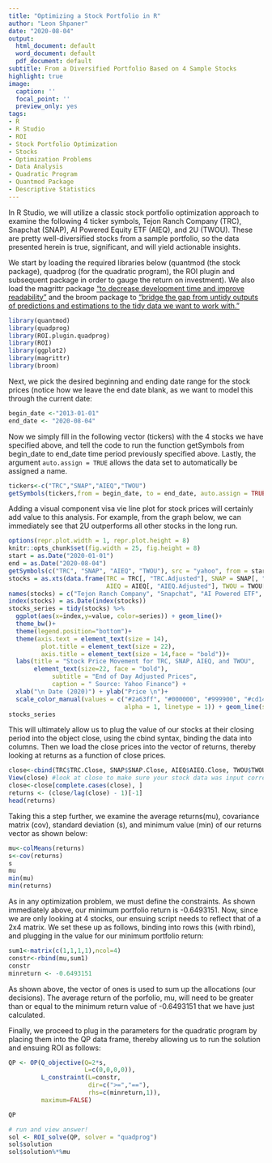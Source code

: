 ```yaml
---
title: "Optimizing a Stock Portfolio in R"
author: "Leon Shpaner"
date: "2020-08-04"
output:
  html_document: default
  word_document: default
  pdf_document: default
subtitle: From a Diversified Portfolio Based on 4 Sample Stocks 
highlight: true
image:
  caption: ''
  focal_point: ''
  preview_only: yes
tags:
- R
- R Studio
- ROI
- Stock Portfolio Optimization
- Stocks
- Optimization Problems
- Data Analysis
- Quadratic Program
- Quantmod Package
- Descriptive Statistics
---
```


In R Studio, we will utilize a classic stock portfolio optimization approach to examine the following 4 ticker symbols, Tejon Ranch Company (TRC), Snapchat (SNAP), AI Powered Equity ETF (AIEQ), and 2U (TWOU). These are pretty well-diversified stocks from a sample portfolio, so the data presented herein is true, significant, and will yield actionable insights. 

We start by loading the required libraries below (quantmod (the stock package), quadprog (for the quadratic program), the ROI plugin and subsequent package in order to gauge the return on investment). We also load the magrittr package ["to decrease development time and improve readability"](https://cran.r-project.org/web/packages/magrittr/vignettes/magrittr.html) and the broom package to ["bridge the gap from untidy outputs of predictions and estimations to the tidy data we want to work with."](https://cran.r-project.org/web/packages/broom/vignettes/broom.html)

```r
library(quantmod)
library(quadprog)
library(ROI.plugin.quadprog)
library(ROI)
library(ggplot2)
library(magrittr)
library(broom)
```

Next, we pick the desired beginning and ending date range for the stock prices (notice how we leave the end date blank, as we want to model this through the current date:

```r
begin_date <-"2013-01-01"
end_date <- "2020-08-04"
```

Now we simply fill in the following vector (tickers) with the 4 stocks we have specified above, and tell the code to run the function getSymbols from begin_date to end_date time period previously specified above. Lastly, the argument ```auto.assign = TRUE``` allows the data set to automatically be assigned a name.
```r
tickers<-c("TRC","SNAP","AIEQ","TWOU")
getSymbols(tickers,from = begin_date, to = end_date, auto.assign = TRUE)
```


Adding a visual component visa vie line plot for stock prices will certainly add value to this analysis. For example, from the graph below, we can immediately see that 2U outperforms all other stocks in the long run.

```r
options(repr.plot.width = 1, repr.plot.height = 8)
knitr::opts_chunk$set(fig.width = 25, fig.height = 8) 
start = as.Date("2020-01-01") 
end = as.Date("2020-08-04")
getSymbols(c("TRC", "SNAP", "AIEQ", "TWOU"), src = "yahoo", from = start, to = end)
stocks = as.xts(data.frame(TRC = TRC[, "TRC.Adjusted"], SNAP = SNAP[, "SNAP.Adjusted"], 
                           AIEQ = AIEQ[, "AIEQ.Adjusted"], TWOU = TWOU[, "TWOU.Adjusted"]))
names(stocks) = c("Tejon Ranch Company", "Snapchat", "AI Powered ETF", "2U")
index(stocks) = as.Date(index(stocks))
stocks_series = tidy(stocks) %>% 
  ggplot(aes(x=index,y=value, color=series)) + geom_line()+
  theme_bw()+
  theme(legend.position="bottom")+
  theme(axis.text = element_text(size = 14),
         plot.title = element_text(size = 22), 
         axis.title = element_text(size = 14,face = "bold"))+
  labs(title = "Stock Price Movement for TRC, SNAP, AIEQ, and TWOU", 
       element_text(size=22, face = "bold"),
            subtitle = "End of Day Adjusted Prices",
            caption = " Source: Yahoo Finance") +
  xlab("\n Date (2020)") + ylab("Price \n")+
  scale_color_manual(values = c("#2a63ff", "#000000", "#999900", "#cd1409", 
                                alpha = 1, linetype = 1)) + geom_line(size=1)
stocks_series
```


This will ultimately allow us to plug the value of our stocks at their closing period into the object close, using the cbind syntax, binding the data into columns. Then we load the close prices into the vector of returns, thereby looking at returns as a function of close prices.  
```r
close<-cbind(TRC$TRC.Close, SNAP$SNAP.Close, AIEQ$AIEQ.Close, TWOU$TWOU.Close)
View(close) #look at close to make sure your stock data was input correctly
close<-close[complete.cases(close), ]
returns <- (close/lag(close) - 1)[-1]
head(returns)
```

Taking this a step further, we examine the average returns(mu), covariance matrix (cov), standard deviation (s), and minimum value (min) of our returns vector as shown below:
```r
mu<-colMeans(returns)
s<-cov(returns)
s
mu
min(mu)
min(returns)
```

As in any optimization problem, we must define the constraints. As shown immediately above, our minimum portfolio return is -0.6493151. Now, since we are only looking at 4 stocks, our ensuing script needs to reflect that of a 2x4 matrix. We set these up as follows, binding into rows this (with rbind), and plugging in the value for our minimum portfolio return:

```r
sum1<-matrix(c(1,1,1,1),ncol=4)
constr<-rbind(mu,sum1)
constr
minreturn <- -0.6493151
```

As shown above, the vector of ones is used to sum up the allocations (our decisions). The average return of the porfolio, mu, will need to be greater than or equal to the minimum return value of -0.6493151 that we have just calculated. 

Finally, we proceed to plug in the parameters for the quadratic program by placing them into the QP data frame, thereby allowing us to run the solution and ensuing ROI as follows:

```r
QP <- OP(Q_objective(Q=2*s,
                     L=c(0,0,0,0)),
         L_constraint(L=constr,
                      dir=c(">=","=="),
                      rhs=c(minreturn,1)),
         maximum=FALSE)

QP

# run and view answer!
sol <- ROI_solve(QP, solver = "quadprog")
sol$solution
sol$solution%*%mu
```

